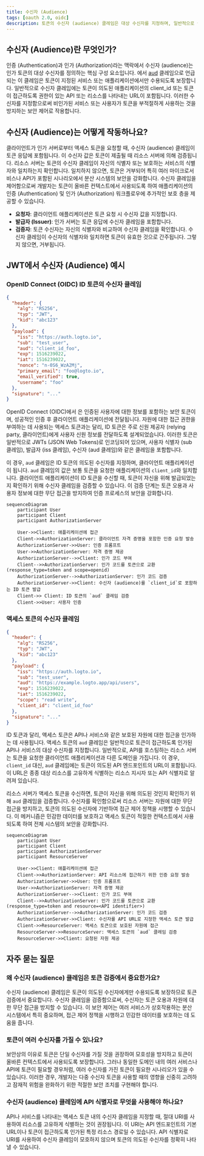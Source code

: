 ```yaml
---
title: 수신자 (Audience)
tags: [oauth 2.0, oidc]
description: 토큰의 수신자 (audience) 클레임은 대상 수신자를 지정하며, 일반적으로 클라이언트 애플리케이션이나 API 리소스를 나타냅니다. 이는 토큰이 올바른 서비스에서만 사용되도록 보장하여 무단 접근을 방지함으로써 보안을 강화합니다.
---
```


## 수신자 (Audience)란 무엇인가?

인증 (Authentication)과 인가 (Authorization)라는 맥락에서 수신자 (audience)는 인가 토큰의 대상 수신자를 정의하는 핵심 구성 요소입니다. <Ref slug="jwt" />에서 [aud](https://datatracker.ietf.org/doc/html/rfc7519#section-4.1.3) 클레임으로 언급되는 이 클레임은 토큰이 지정된 서비스 또는 애플리케이션에서만 수용되도록 보장합니다. 일반적으로 수신자 클레임에는 토큰이 의도된 애플리케이션의 client_id 또는 토큰이 접근하도록 권한이 있는 API 또는 리소스를 나타내는 URL이 포함됩니다. 이러한 수신자를 지정함으로써 비인가된 서비스 또는 사용자가 토큰을 부적절하게 사용하는 것을 방지하는 보안 제어로 작용합니다.

## 수신자 (Audience)는 어떻게 작동하나요?

클라이언트가 인가 서버로부터 액세스 토큰을 요청할 때, 수신자 (audience) 클레임이 토큰 응답에 포함됩니다. 이 수신자 값은 토큰이 제출될 때 리소스 서버에 의해 검증됩니다. 리소스 서버는 토큰의 수신자 클레임이 자신의 식별자 또는 보호하는 서비스의 식별자와 일치하는지 확인합니다. 일치하지 않으면, 토큰은 거부되어 특히 여러 마이크로서비스나 API가 포함된 시나리오에서 분산 시스템의 보안을 강화합니다. 수신자 클레임을 제어함으로써 개발자는 토큰이 올바른 컨텍스트에서 사용되도록 하여 애플리케이션의 인증 (Authentication) 및 인가 (Authorization) 워크플로우에 추가적인 보호 층을 제공할 수 있습니다.

- **요청자**: 클라이언트 애플리케이션은 토큰 요청 시 수신자 값을 지정합니다.
- **발급자 (Issuer)**: 인가 서버는 토큰 응답에 수신자 클레임을 포함합니다.
- **검증자**: 토큰 수신자는 자신의 식별자와 비교하여 수신자 클레임을 확인합니다. 수신자 클레임이 수신자의 식별자와 일치하면 토큰이 유효한 것으로 간주됩니다. 그렇지 않으면, 거부됩니다.

## JWT에서 수신자 (Audience) 예시

### OpenID Connect (OIDC) ID 토큰의 수신자 클레임

```json
{
  "header": {
    "alg": "RS256",
    "typ": "JWT",
    "kid": "abc123"
  },
  "payload": {
    "iss": "https://auth.logto.io",
    "sub": "test_user",
    "aud": "client_id_foo",
    "exp": 1516239022,
    "iat": 1516239022,
    "nonce": "n-0S6_WzA2Mj",
    "primary_email": "foo@logto.io",
    "email_verified": true,
    "username": "foo"
  },
  "signature": "..."
}
```

OpenID Connect (OIDC)에서 <Ref slug="id-token" />은 인증된 사용자에 대한 정보를 포함하는 보안 토큰이며, 성공적인 인증 후 클라이언트 애플리케이션에 전달됩니다. 자원에 대한 접근 권한을 부여하는 데 사용되는 액세스 토큰과는 달리, ID 토큰은 주로 신원 제공자 (relying party, 클라이언트)에게 사용자 신원 정보를 전달하도록 설계되었습니다. 이러한 토큰은 일반적으로 JWTs (JSON Web Tokens)로 인코딩되어 있으며, 사용자 식별자 (sub 클레임), 발급자 (iss 클레임), 수신자 (aud 클레임)와 같은 클레임을 포함합니다.

이 경우, `aud` 클레임은 ID 토큰의 의도된 수신자를 지정하며, 클라이언트 애플리케이션이 됩니다. `aud` 클레임의 값은 보통 토큰을 요청한 애플리케이션의 `client_id`와 일치합니다. 클라이언트 애플리케이션이 ID 토큰을 수신할 때, 토큰이 자신을 위해 발급되었는지 확인하기 위해 수신자 클레임을 검증할 수 있습니다. 이 검증 단계는 토큰 오용과 사용자 정보에 대한 무단 접근을 방지하여 인증 프로세스의 보안을 강화합니다.

```mermaid
sequenceDiagram
    participant User
    participant Client
    participant AuthorizationServer

    User->>Client: 애플리케이션에 접근
    Client->>AuthorizationServer: 클라이언트 자격 증명을 포함한 인증 요청 발송
    AuthorizationServer->>User: 인증 프롬프트
    User->>AuthorizationServer: 자격 증명 제공
    AuthorizationServer-->>Client: 인가 코드 부여
    Client-->>AuthorizationServer: 인가 코드를 토큰으로 교환 (response_type=token and scope=openid)
    AuthorizationServer-->>AuthorizationServer: 인가 코드 검증
    AuthorizationServer->>Client: 수신자 (audience)를 `client_id`로 포함하는 ID 토큰 발급
    Client->> Client: ID 토큰의 `aud` 클레임 검증
    Client->>User: 사용자 인증
```

### 액세스 토큰의 수신자 클레임

```json
{
  "header": {
    "alg": "RS256",
    "typ": "JWT",
    "kid": "abc123"
  },
  "payload": {
    "iss": "https://auth.logto.io",
    "sub": "test_user",
    "aud": "https://example.logto.app/api/users",
    "exp": 1516239022,
    "iat": 1516239022,
    "scope": "read write",
    "client_id": "client_id_foo"
  },
  "signature": "..."
}
```

ID 토큰과 달리, 액세스 토큰은 API나 서비스와 같은 보호된 자원에 대한 접근을 인가하는 데 사용됩니다. 액세스 토큰의 `aud` 클레임은 일반적으로 토큰이 접근하도록 인가된 API나 서비스의 대상 수신자를 지정합니다. 일반적으로, API를 호스팅하는 리소스 서버는 토큰을 요청한 클라이언트 애플리케이션과 다른 도메인을 가집니다. 이 경우, `client_id` 대신, `aud` 클레임에는 토큰이 의도된 API 엔드포인트의 URL이 포함됩니다. 이 URL은 종종 대상 리소스를 고유하게 식별하는 리소스 지시자 또는 API 식별자로 알려져 있습니다.

리소스 서버가 액세스 토큰을 수신하면, 토큰이 자신을 위해 의도된 것인지 확인하기 위해 `aud` 클레임을 검증합니다. 수신자를 확인함으로써 리소스 서버는 자원에 대한 무단 접근을 방지하고, 토큰의 의도된 수신자에 기반하여 접근 제어 정책을 시행할 수 있습니다. 이 메커니즘은 민감한 데이터를 보호하고 액세스 토큰이 적절한 컨텍스트에서 사용되도록 하여 전체 시스템의 보안을 강화합니다.

```mermaid
sequenceDiagram
    participant User
    participant Client
    participant AuthorizationServer
    participant ResourceServer

    User->>Client: 애플리케이션에 접근
    Client->>AuthorizationServer: API 리소스에 접근하기 위한 인증 요청 발송
    AuthorizationServer->>User: 인증 프롬프트
    User->>AuthorizationServer: 자격 증명 제공
    AuthorizationServer-->>Client: 인가 코드 부여
    Client-->>AuthorizationServer: 인가 코드를 토큰으로 교환 (response_type=token and resource=<API identifier>)
    AuthorizationServer-->>AuthorizationServer: 인가 코드 검증
    AuthorizationServer->>Client: 수신자를 API URL로 지정한 액세스 토큰 발급
    Client->>ResourceServer: 액세스 토큰으로 보호된 자원에 접근
    ResourceServer->>ResourceServer: 액세스 토큰의 `aud` 클레임 검증
    ResourceServer->>Client: 요청된 자원 제공
```

## 자주 묻는 질문

### 왜 수신자 (audience) 클레임은 토큰 검증에서 중요한가요?

수신자 (audience) 클레임은 토큰이 의도된 수신자에게만 수용되도록 보장하므로 토큰 검증에서 중요합니다. 수신자 클레임을 검증함으로써, 수신자는 토큰 오용과 자원에 대한 무단 접근을 방지할 수 있습니다. 이 보안 제어는 여러 서비스가 상호작용하는 분산 시스템에서 특히 중요하며, 접근 제어 정책을 시행하고 민감한 데이터를 보호하는 데 도움을 줍니다.

### 토큰이 여러 수신자를 가질 수 있나요?

보안상의 이유로 토큰은 단일 수신자를 가질 것을 권장하여 모호성을 방지하고 토큰이 올바른 컨텍스트에서 사용되도록 보장합니다. 그러나 동일한 도메인 내의 여러 서비스나 API에 토큰이 필요할 경우처럼, 여러 수신자를 가진 토큰이 필요한 시나리오가 있을 수 있습니다. 이러한 경우, 개발자는 다중 수신자 토큰을 사용할 때의 영향을 신중히 고려하고 잠재적 위험을 완화하기 위한 적절한 보안 조치를 구현해야 합니다.

### 수신자 (audience) 클레임에 API 식별자로 무엇을 사용해야 하나요?

API나 서비스를 나타내는 액세스 토큰 내의 수신자 클레임을 지정할 때, 절대 URI를 사용하여 리소스를 고유하게 식별하는 것이 권장됩니다. 이 URI는 API 엔드포인트의 기본 URL이나 토큰이 접근하도록 인가된 특정 리소스 경로일 수 있습니다. API 식별자로 URI를 사용하여 수신자 클레임이 모호하지 않으며 토큰의 의도된 수신자를 정확히 나타낼 수 있습니다.